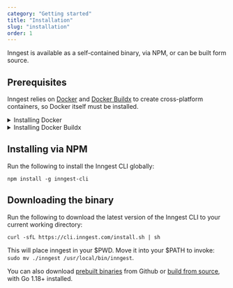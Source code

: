 ```yaml
---
category: "Getting started"
title: "Installation"
slug: "installation"
order: 1
---
```


Inngest is available as a self-contained binary, via NPM, or can be built form source.

## Prerequisites

Inngest relies on [Docker](https://www.docker.com/) and [Docker Buildx](https://docs.docker.com/build/buildx/) to create cross-platform containers, so Docker itself must be installed.

<details>
<summary>Installing Docker</summary>

Check if you have Docker installed by running `docker version`.

If you don't, we'd recommend installing [Docker Desktop](https://docs.docker.com/desktop/). It's available for [Mac](https://docs.docker.com/desktop/install/mac-install/), [Mac on Apple silicon](https://docs.docker.com/desktop/mac/apple-silicon/), [Linux](https://docs.docker.com/desktop/install/linux-install/), or [Windows](https://docs.docker.com/desktop/install/windows-install/), and will automatically install the Docker Buildx plugin.

---
</details>

<details>
<summary>Installing Docker Buildx</summary>

Check if you have Docker Buildx installed by running `docker buildx version`.

Installing and using [Docker Desktop](https://docs.docker.com/desktop/) in the above step will automatically install the Docker Buildx plugin. Alternatively, you can install Docker Buildx manually using the [Install Docker Buildx](https://docs.docker.com/build/buildx/install/) docs. Summarized, for Mac and Linux you can:

1. Navigate to the [latest `docker/buildx` release](https://github.com/docker/buildx/releases/latest)
2. Copy the link of the binary appropriate for your architecture
3. Run the command below, optionally replacing the URL to the binary if it's different

```sh
mkdir -p ~/.docker/cli-plugins \
  && curl -o ~/.docker/cli-plugins/docker-buildx -L https://github.com/docker/buildx/releases/download/v0.9.1/buildx-v0.9.1.linux-amd64 \
  && chmod +x ~/.docker/cli-plugins/docker-buildx
```

---


</details>

<h2 className="pt-4">Installing via NPM</h2>

Run the following to install the Inngest CLI globally:

```
npm install -g inngest-cli
```

<h2 className="pt-8">Downloading the binary</h2>

Run the following to download the latest version of the Inngest CLI to your current working directory:

```
curl -sfL https://cli.inngest.com/install.sh | sh
```

This will place inngest in your $PWD.  Move it into your $PATH to invoke: `sudo mv ./inngest /usr/local/bin/inngest`.

You can also download [prebuilt binaries](https://github.com/inngest/inngest/releases) from Github or [build from source](https://github.com/inngest/inngest), with Go 1.18+ installed.
